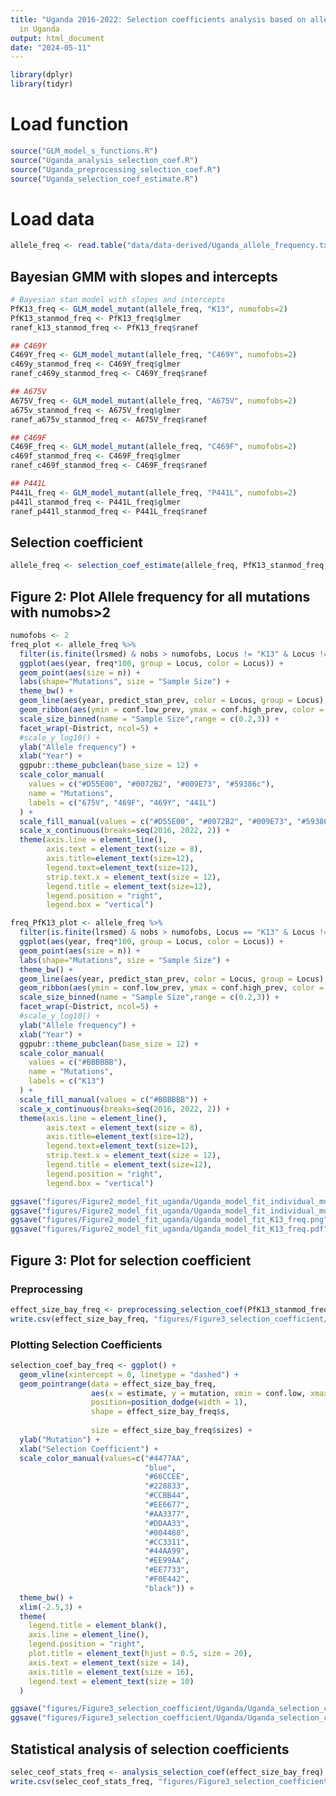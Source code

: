 ```yaml
---
title: "Uganda 2016-2022: Selection coefficients analysis based on allele freuquency of K13 mutations"
  in Uganda
output: html_document
date: "2024-05-11"
---
```

```r
library(dplyr)
library(tidyr)
```

# Load function
```r
source("GLM_model_s_functions.R")
source("Uganda_analysis_selection_coef.R")
source("Uganda_preprocessing_selection_coef.R")
source("Uganda_selection_coef_estimate.R")
```

# Load data
```r
allele_freq <- read.table("data/data-derived/Uganda_allele_frequency.txt")
```

## Bayesian GMM with slopes and intercepts
```r
# Bayesian stan model with slopes and intercepts
PfK13_freq <- GLM_model_mutant(allele_freq, "K13", numofobs=2)
PfK13_stanmod_freq <- PfK13_freq$glmer
ranef_k13_stanmod_freq <- PfK13_freq$ranef

## C469Y
C469Y_freq <- GLM_model_mutant(allele_freq, "C469Y", numofobs=2)
c469y_stanmod_freq <- C469Y_freq$glmer
ranef_c469y_stanmod_freq <- C469Y_freq$ranef

## A675V
A675V_freq <- GLM_model_mutant(allele_freq, "A675V", numofobs=2)
a675v_stanmod_freq <- A675V_freq$glmer
ranef_a675v_stanmod_freq <- A675V_freq$ranef

## C469F
C469F_freq <- GLM_model_mutant(allele_freq, "C469F", numofobs=2)
c469f_stanmod_freq <- C469F_freq$glmer
ranef_c469f_stanmod_freq <- C469F_freq$ranef

## P441L
P441L_freq <- GLM_model_mutant(allele_freq, "P441L", numofobs=2)
p441l_stanmod_freq <- P441L_freq$glmer
ranef_p441l_stanmod_freq <- P441L_freq$ranef
``` 

## Selection coefficient
```r
allele_freq <- selection_coef_estimate(allele_freq, PfK13_stanmod_freq, c469y_stanmod_freq, a675v_stanmod_freq, c469f_stanmod_freq, p441l_stanmod_freq, numofobs = 2)
```

## Figure 2: Plot Allele frequency for all mutations with numobs>2
```r
numofobs <- 2
freq_plot <- allele_freq %>%
  filter(is.finite(lrsmed) & nobs > numofobs, Locus != "K13" & Locus != "R561H") %>%
  ggplot(aes(year, freq*100, group = Locus, color = Locus)) +
  geom_point(aes(size = n)) + 
  labs(shape="Mutations", size = "Sample Size") +
  theme_bw() +
  geom_line(aes(year, predict_stan_prev, color = Locus, group = Locus), size = 1) + 
  geom_ribbon(aes(ymin = conf.low_prev, ymax = conf.high_prev, color = Locus, fill = Locus), alpha = 0.2,  show.legend = FALSE) +
  scale_size_binned(name = "Sample Size",range = c(0.2,3)) +
  facet_wrap(~District, ncol=5) +
  #scale_y_log10() +
  ylab("Allele frequency") +
  xlab("Year") +
  ggpubr::theme_pubclean(base_size = 12) +
  scale_color_manual(
    values = c("#D55E00", "#0072B2", "#009E73", "#59386c"),
    name = "Mutations",
    labels = c("675V", "469F", "469Y", "441L")
  ) +
  scale_fill_manual(values = c("#D55E00", "#0072B2", "#009E73", "#59386c")) +
  scale_x_continuous(breaks=seq(2016, 2022, 2)) +
  theme(axis.line = element_line(), 
        axis.text = element_text(size = 8), 
        axis.title=element_text(size=12), 
        legend.text=element_text(size=12), 
        strip.text.x = element_text(size = 12), 
        legend.title = element_text(size=12), 
        legend.position = "right", 
        legend.box = "vertical")

freq_PfK13_plot <- allele_freq %>%
  filter(is.finite(lrsmed) & nobs > numofobs, Locus == "K13" & Locus != "R561H") %>%
  ggplot(aes(year, freq*100, group = Locus, color = Locus)) +
  geom_point(aes(size = n)) + 
  labs(shape="Mutations", size = "Sample Size") +
  theme_bw() +
  geom_line(aes(year, predict_stan_prev, color = Locus, group = Locus), size = 1) + 
  geom_ribbon(aes(ymin = conf.low_prev, ymax = conf.high_prev, color = Locus, fill = Locus), alpha = 0.2,  show.legend = FALSE) +
  scale_size_binned(name = "Sample Size",range = c(0.2,3)) +
  facet_wrap(~District, ncol=5) +
  #scale_y_log10() +
  ylab("Allele frequency") +
  xlab("Year") +
  ggpubr::theme_pubclean(base_size = 12) +
  scale_color_manual(
    values = c("#BBBBBB"),
    name = "Mutations",
    labels = c("K13")
  ) +
  scale_fill_manual(values = c("#BBBBBB")) +
  scale_x_continuous(breaks=seq(2016, 2022, 2)) +
  theme(axis.line = element_line(), 
        axis.text = element_text(size = 8), 
        axis.title=element_text(size=12), 
        legend.text=element_text(size=12), 
        strip.text.x = element_text(size = 12), 
        legend.title = element_text(size=12), 
        legend.position = "right", 
        legend.box = "vertical")

ggsave("figures/Figure2_model_fit_uganda/Uganda_model_fit_individual_mut_freq.png", freq_plot, width = 8, height = 5, dpi=700)
ggsave("figures/Figure2_model_fit_uganda/Uganda_model_fit_individual_mut_freq.pdf", freq_plot, width = 8, height = 5, dpi=700)
ggsave("figures/Figure2_model_fit_uganda/Uganda_model_fit_K13_freq.png", freq_PfK13_plot, width = 8, height = 5, dpi=700)
ggsave("figures/Figure2_model_fit_uganda/Uganda_model_fit_K13_freq.pdf", freq_PfK13_plot, width = 8, height = 5, dpi=700)
```

## Figure 3: Plot for selection coefficient 
### Preprocessing
```r
effect_size_bay_freq <- preprocessing_selection_coef(PfK13_stanmod_freq, c469y_stanmod_freq, a675v_stanmod_freq, c469f_stanmod_freq, p441l_stanmod_freq)
write.csv(effect_size_bay_freq, "figures/Figure3_selection_coefficient/Uganda/Uganda_selection_ceof_freq.csv")
```

### Plotting Selection Coefficients
```r
selection_coef_bay_freq <- ggplot() +
  geom_vline(xintercept = 0, linetype = "dashed") +
  geom_pointrange(data = effect_size_bay_freq, 
                  aes(x = estimate, y = mutation, xmin = conf.low, xmax = conf.high, color = District),
                  position=position_dodge(width = 1), 
                  shape = effect_size_bay_freq$s, 
                  
                  size = effect_size_bay_freq$sizes) +
  ylab("Mutation") +
  xlab("Selection Coefficient") +
  scale_color_manual(values=c("#4477AA",
                              "blue",
                              "#66CCEE",
                              "#228833",
                              "#CCBB44",
                              "#EE6677",
                              "#AA3377",
                              "#DDAA33",
                              "#004488",
                              "#CC3311",
                              "#44AA99",
                              "#EE99AA",
                              "#EE7733",
                              "#F0E442",
                              "black")) +
  theme_bw() +
  xlim(-2.5,3) +
  theme(
    legend.title = element_blank(),
    axis.line = element_line(),
    legend.position = "right",
    plot.title = element_text(hjust = 0.5, size = 20),
    axis.text = element_text(size = 14),
    axis.title = element_text(size = 16),
    legend.text = element_text(size = 10)
  )

ggsave("figures/Figure3_selection_coefficient/Uganda/Uganda_selection_coef_freq.png", selection_coef_bay_freq, width = 8, height = 9, dpi=700)
ggsave("figures/Figure3_selection_coefficient/Uganda/Uganda_selection_coef_freq.pdf", selection_coef_bay_freq,width = 8, height = 9, dpi=700)
```

## Statistical analysis of selection coefficients
```r
selec_ceof_stats_freq <- analysis_selection_coef(effect_size_bay_freq)
write.csv(selec_ceof_stats_freq, "figures/Figure3_selection_coefficient/Uganda/Uganda_selection_ceof_sanalysis_freq.csv")
```
